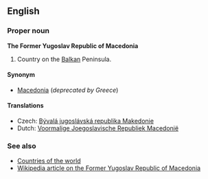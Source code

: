 ==English==
===Proper noun===
'''The Former Yugoslav Republic of Macedonia'''

#Country on the [[Balkan]] Peninsula.

====Synonym====
*[[Macedonia]] (''deprecated by Greece'')

====Translations====
*Czech: [[Bývalá jugoslávská republika Makedonie]]
*Dutch: [[Voormalige Joegoslavische Republiek Macedonië]]

===See also===
*[[Countries of the world]]
*[[en:Republic_of_Macedonia|Wikipedia article on the Former Yugoslav Republic of Macedonia]]